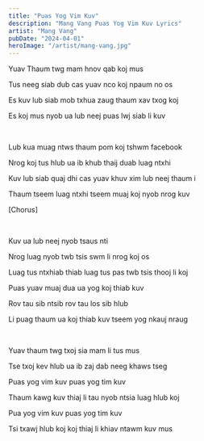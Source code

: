 ```yaml
---
title: "Puas Yog Vim Kuv"
description: "Mang Vang Puas Yog Vim Kuv Lyrics"
artist: "Mang Vang"
pubDate: "2024-04-01"
heroImage: "/artist/mang-vang.jpg"
---
```


Yuav Thaum twg mam hnov qab koj mus

Tus neeg siab dub cas yuav nco koj npaum no os

Es kuv lub siab mob txhua zaug thaum xav txog koj

Es koj mus nyob ua lub neej puas lwj siab li kuv

<br />

Lub kua muag ntws thaum pom koj tshwm facebook

Nrog koj tus hlub ua ib khub thaij duab luag ntxhi

Kuv lub siab quaj dhi cas yuav khuv xim lub neej thaum i

Thaum tseem luag ntxhi tseem muaj koj nyob nrog kuv
<br />

[Chorus]

<br />

Kuv ua lub neej nyob tsaus nti

Nrog luag nyob twb tsis swm li nrog koj os

Luag tus ntxhiab thiab luag tus pas twb tsis thooj li koj

Puas yuav muaj dua ua yog koj thiab kuv 

Rov tau sib ntsib rov tau los sib hlub

Li puag thaum ua koj thiab kuv tseem yog nkauj nraug

<br />

Yuav thaum twg txoj sia mam li tus mus

Tse txoj kev hlub ua ib zaj dab neeg khaws tseg

Puas yog vim kuv puas yog tim kuv

Thaum kawg kuv thiaj li tau nyob ntsia luag hlub koj

Pua yog vim kuv puas yog tim kuv

Tsi txawj hlub koj koj thiaj li khiav ntawm kuv mus
